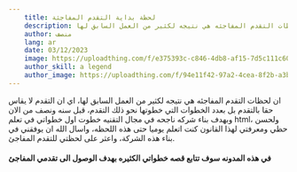```yaml
---
    title: لحظة بداية التقدم المفاجئة
    description: ان لحظات التقدم المفاجئه هي نتيجه لكثير من العمل السابق لها
    author: منصف
    lang: ar
    date: 03/12/2023
    image: https://uploadthing.com/f/e375393c-c846-4db8-af15-7d5c111c603b-ir71iw.png
    author_skill: a legend
    author_image: https://uploadthing.com/f/94e11f42-97a2-4cea-8f2b-a3b9f131a51a-1bnhpd.png
---
```



ان لحظات التقدم المفاجئه هي نتيجه لكثير من العمل السابق لها، اي ان التقدم لا يقاس حقا بالتقدم بل بعدد الخطوات التي خطوتها نحو ذلك التقدم، قبل سنه ونصف من الان وبهدف بناء شركه ناجحه في مجال التقنيه خطوت اول خطواتي في تعلم html، ولحسن حظي ومعرفتي لهذا القانون كنت اتعلم يوميا حتى هذه اللحظه، واسال الله ان يوفقني في بناء هذه الشركة، واعثر على لحظتي للتقدم المفاجئ.

#### في هذه المدونه سوف تتابع قصه خطواتي الكثيره بهدف الوصول الى تقدمي المفاجئ  
